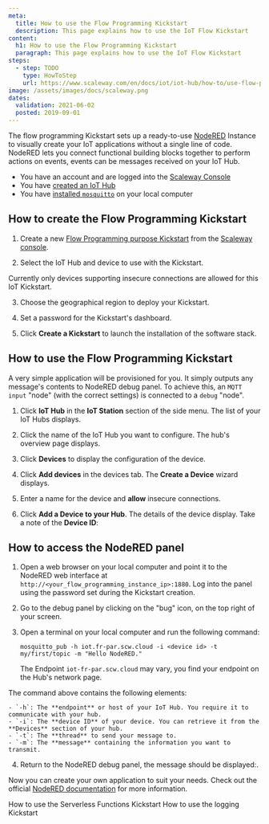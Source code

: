 ```yaml
---
meta:
  title: How to use the Flow Programming Kickstart
  description: This page explains how to use the IoT Flow Kickstart
content:
  h1: How to use the Flow Programming Kickstart
  paragraph: This page explains how to use the IoT Flow Kickstart
steps:
  - step: TODO
    type: HowToStep
    url: https://www.scaleway.com/en/docs/iot/iot-hub/how-to/use-flow-programming-kickstart/
image: /assets/images/docs/scaleway.png
dates:
  validation: 2021-06-02
  posted: 2019-09-01
---
```


The flow programming Kickstart sets up a ready-to-use [NodeRED](https://nodered.org/) Instance to visually create your IoT applications without a single line of code. 
NodeRED lets you connect functional building blocks together to perform actions on events, events can be messages received on your IoT Hub.

<Message type="requirement">

- You have an account and are logged into the [Scaleway Console](https://console.scaleway.com)
- You have [created an IoT Hub](/iot/iot-hub/how-to/create-hub)
- You have [installed `mosquitto`](https://mosquitto.org/download/) on your local computer

</Message>

## How to create the Flow Programming Kickstart 

1. Create a new [Flow Programming purpose Kickstart](/iot/iot-hub/how-to/create-kickstart) from the [Scaleway console](https://console.scaleway.com/iot-hub/kickstarts/create). 
<Lightbox src="assets/scaleway-flow-programming-purpose-kickstart.png" alt="" />

2. Select the IoT Hub and device to use with the Kickstart.
  <Message type="important">

  Currently only devices supporting insecure connections are allowed for this IoT Kickstart.
  
  </Message>


3. Choose the geographical region to deploy your Kickstart. 

4. Set a password for the Kickstart's dashboard. 

5. Click **Create a Kickstart** to launch the installation of the software stack. 


## How to use the Flow Programming Kickstart 

A very simple application will be provisioned for you. It simply outputs any message's contents to NodeRED debug panel.
To achieve this, an `MQTT input` "node" (with the correct settings) is connected to a `debug` "node".

1. Click **IoT Hub** in the **IoT Station** section of the side menu. The list of your IoT Hubs displays.

2. Click the name of the IoT Hub you want to configure. The hub's overview page displays.

3. Click **Devices** to display the configuration of the device.

4. Click **Add devices** in the devices tab. The **Create a Device** wizard displays.

5. Enter a name for the device and **allow** insecure connections.

6. Click **Add a Device to your Hub**. The details of the device display. Take a note of the **Device ID**:
<Lightbox src="assets/scaleway-device-id.png" alt="" />

## How to access the NodeRED panel

1. Open a web browser on your local computer and point it to the NodeRED web interface at `http://<your_flow_programming_instance_ip>:1880`.  Log into the panel using the password set during the Kickstart creation. 

2. Go to the debug panel by clicking on the "bug" icon, on the top right of your screen. 

3. Open a terminal on your local computer and run the following command: 
    ```
    mosquitto_pub -h iot.fr-par.scw.cloud -i <device id> -t my/first/topic -m "Hello NodeRED."
    ```
    <Message type="note">

    The Endpoint `iot-fr-par.scw.cloud` may vary, you find your endpoint on the Hub's network page.

    </Message>

  The command above contains the following elements:

    - `-h`: The **endpoint** or host of your IoT Hub. You require it to communicate with your hub.
    - `-i`: The **device ID** of your device. You can retrieve it from the **Devices** section of your hub. 
    - `-t`: The **thread** to send your message to. 
    - `-m`: The **message** containing the information you want to transmit.
4. Return to the NodeRED debug panel, the message should be displayed:.
<Lightbox src="assets/scaleway-nodered-panel.png" alt="" />

Now you can create your own application to suit your needs. Check out the official [NodeRED documentation](https://nodered.org/docs/user-guide/) for more information.

<Navigation title="See Also">
  <PreviousButton to="/iot/iot-hub/how-to/use-faas-kickstart/">How to use the Serverless Functions Kickstart</PreviousButton>
  <NextButton to="/iot/iot-hub/how-to/use-logging-kickstart/">How to use the logging Kickstart</NextButton>
</Navigation>
